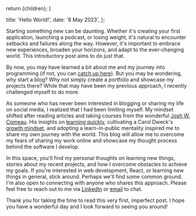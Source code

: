 

  return <Layout meta={meta}>{children}</Layout>;
}

  title: 'Hello World!',
  date: '8 May 2023',
};

<Head>
  <title>{meta.title}</title>
</Head>

Starting something new can be daunting. Whether it's creating your first application, launching a podcast, or losing weight, it's natural to encounter setbacks and failures along the way. However, it's important to embrace new experiences, broaden your horizons, and adapt to the ever-changing world. This introductory post aims to do just that.

By now, you may have learned a bit about me and my journey into programming (if not, you can [catch up here](https://fdukat.com/about)). But you may be wondering, why start a blog? Why not simply create a portfolio and showcase my projects there? While that may have been my previous approach, I recently challenged myself to do more.

As someone who has never been interested in blogging or sharing my life on social media, I realized that I had been limiting myself. My mindset shifted after reading articles and taking courses from the wonderful [Josh W. Comeau](https://www.joshwcomeau.com/). His insights on [learning quickly](https://www.joshwcomeau.com/blog/how-to-learn-stuff-quickly/), cultivating a Carol Dweck's [growth mindset](https://www.youtube.com/watch?v=-71zdXCMU6A), and adopting a learn-in-public mentality inspired me to share my own journey with the world. This blog will allow me to overcome my fears of sharing my work online and showcase my thought process behind the software I develop.

In this space, you'll find my personal thoughts on learning new things, stories about my recent projects, and how I overcome obstacles to achieve my goals. If you're interested in web development, React, or learning new things in general, stick around. Perhaps we'll find some common ground. I'm also open to connecting with anyone who shares this approach. Please feel free to reach out to me via [LinkedIn](https://www.linkedin.com/in/fdukat/) or [email](mailto:contact@fdukat.com) to chat.

Thank you for taking the time to read this very first, imperfect post. I hope you have a wonderful day and I look forward to seeing you around!

<Footer />
